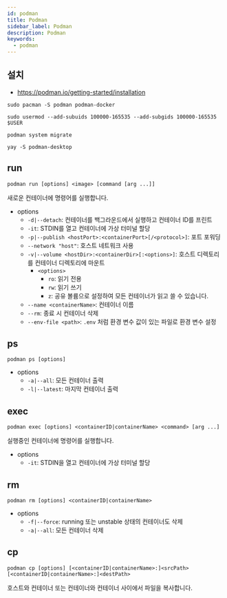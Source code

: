 ```yaml
---
id: podman
title: Podman
sidebar_label: Podman
description: Podman
keywords:
  - podman
---
```


## 설치

- https://podman.io/getting-started/installation

```shell
sudo pacman -S podman podman-docker
```

```shell
sudo usermod --add-subuids 100000-165535 --add-subgids 100000-165535 $USER
```

```shell
podman system migrate
```

```shell
yay -S podman-desktop
```

## run

```shell
podman run [options] <image> [command [arg ...]]
```

새로운 컨테이너에 명령어를 실행합니다.

- options
  - `-d|--detach`: 컨테이너를 백그라운드에서 실행하고 컨테이너 ID를 프린트
  - `-it`: STDIN를 열고 컨테이너에 가상 터미널 할당
  - `-p|--publish <hostPort>:<containerPort>[/<protocol>]`: 포트 포워딩
  - `--network "host"`: 호스트 네트워크 사용
  - `-v|--volume <hostDir>:<containerDir>[:<options>]`: 호스트 디렉토리를 컨테이너 디렉토리에 마운트
    - `<options>`
      - `ro`: 읽기 전용
      - `rw`: 읽기 쓰기
      - `z`: 공유 볼륨으로 설정하여 모든 컨테이너가 읽고 쓸 수 있습니다.
  - `--name <containerName>`: 컨테이너 이름
  - `--rm`: 종료 시 컨테이너 삭제
  - `--env-file <path>`: `.env` 처럼 환경 변수 값이 있는 파일로 환경 변수 설정

## ps

```shell
podman ps [options]
```

- options
  - `-a|--all`: 모든 컨테이너 출력
  - `-l|--latest`: 마지막 컨테이너 출력

## exec

```shell
podman exec [options] <containerID|containerName> <command> [arg ...]
```

실행중인 컨테이너에 명령어를 실행합니다.

- options
  - `-it`: STDIN을 열고 컨테이너에 가상 터미널 할당

## rm

```shell
podman rm [options] <containerID|containerName>
```

- options
  - `-f|--force`: running 또는 unstable 상태의 컨테이너도 삭제
  - `-a|--all`: 모든 컨테이너 삭제

## cp

```shell
podman cp [options] [<containerID|containerName>:]<srcPath> [<containerID|containerName>:]<destPath>
```

호스트와 컨테이너 또는 컨테이너와 컨테이너 사이에서 파일을 복사합니다.
